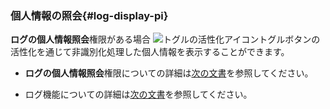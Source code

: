 ### 個人情報の照会{#log-display-pi}

**ログの個人情報照会**権限がある場合<Cmdname sid="BTN08818" className="uitext" /> ![トグルの活性化アイコン](/img/ic-toggle-on.svg)トグルボタンの活性化を通じて非識別化処理した個人情報を表示することができます。 

- **ログの個人情報照会**権限についての詳細は[次の文書](/project/project-structure#CNT08829)を参照してください。

- ログ<Cmdname sid="TTL08814" className="uitext" />機能についての詳細は[次の文書](/log/log-setting#log-deidentification-of-personal-info)を参照してください。 
